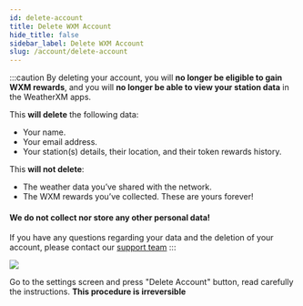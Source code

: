 ```yaml
---
id: delete-account
title: Delete WXM Account
hide_title: false
sidebar_label: Delete WXM Account
slug: /account/delete-account
---
```



:::caution
By deleting your account, you will **no longer be eligible to gain WXM rewards**, and you will **no longer be able to view your station data** in the WeatherXM apps.

This **will delete** the following data:
 - Your name.
 - Your email address.
 - Your station(s) details, their location, and their token rewards history.

This **will not delete**:
 - The weather data you’ve shared with the network.
 - The WXM rewards you’ve collected. These are yours forever!

#### We do not collect nor store any other personal data!

If you have any questions regarding your data and the deletion of your account, please contact our  [support team](https://support.weatherxm.com)
:::


<section class="explanation small-big">
  <img src={useBaseUrl("img/mobile-app/delete-account.jpg")} />
  <span>

Go to the settings screen and press "Delete Account" button, read carefully the instructions. **This procedure is irreversible**

</span>
</section>